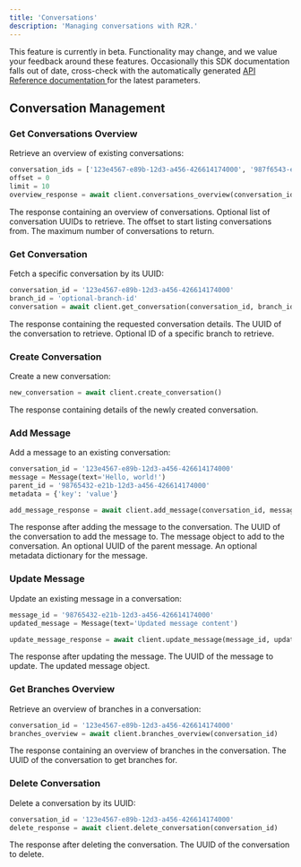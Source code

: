```yaml
---
title: 'Conversations'
description: 'Managing conversations with R2R.'
---
```


<Warning>
This feature is currently in beta. Functionality may change, and we value your feedback around these features.
</Warning>

<Note>
Occasionally this SDK documentation falls out of date, cross-check with the automatically generated <a href="/api-reference/introduction"> API Reference documentation </a> for the latest parameters.
</Note>

## Conversation Management

### Get Conversations Overview

Retrieve an overview of existing conversations:

```python
conversation_ids = ['123e4567-e89b-12d3-a456-426614174000', '987f6543-e21b-12d3-a456-426614174000']
offset = 0
limit = 10
overview_response = await client.conversations_overview(conversation_ids, offset, limit)
```

<AccordionGroup>
  <Accordion title="Response">
    <ResponseField name="response" type="dict">
      The response containing an overview of conversations.
    </ResponseField>
  </Accordion>
</AccordionGroup>

<ParamField path="conversation_ids" type="list[str]">
  Optional list of conversation UUIDs to retrieve.
</ParamField>

<ParamField path="offset" type="int">
  The offset to start listing conversations from.
</ParamField>

<ParamField path="limit" type="int">
  The maximum number of conversations to return.
</ParamField>

### Get Conversation

Fetch a specific conversation by its UUID:

```python
conversation_id = '123e4567-e89b-12d3-a456-426614174000'
branch_id = 'optional-branch-id'
conversation = await client.get_conversation(conversation_id, branch_id)
```

<AccordionGroup>
  <Accordion title="Response">
    <ResponseField name="response" type="dict">
      The response containing the requested conversation details.
    </ResponseField>
  </Accordion>
</AccordionGroup>

<ParamField path="conversation_id" type="str" required>
  The UUID of the conversation to retrieve.
</ParamField>

<ParamField path="branch_id" type="str">
  Optional ID of a specific branch to retrieve.
</ParamField>

### Create Conversation

Create a new conversation:

```python
new_conversation = await client.create_conversation()
```

<AccordionGroup>
  <Accordion title="Response">
    <ResponseField name="response" type="dict">
      The response containing details of the newly created conversation.
    </ResponseField>
  </Accordion>
</AccordionGroup>

### Add Message

Add a message to an existing conversation:

```python
conversation_id = '123e4567-e89b-12d3-a456-426614174000'
message = Message(text='Hello, world!')
parent_id = '98765432-e21b-12d3-a456-426614174000'
metadata = {'key': 'value'}

add_message_response = await client.add_message(conversation_id, message, parent_id, metadata)
```

<AccordionGroup>
  <Accordion title="Response">
    <ResponseField name="response" type="dict">
      The response after adding the message to the conversation.
    </ResponseField>
  </Accordion>
</AccordionGroup>

<ParamField path="conversation_id" type="str" required>
  The UUID of the conversation to add the message to.
</ParamField>

<ParamField path="message" type="Message" required>
  The message object to add to the conversation.
</ParamField>

<ParamField path="parent_id" type="str">
  An optional UUID of the parent message.
</ParamField>

<ParamField path="metadata" type="dict">
  An optional metadata dictionary for the message.
</ParamField>

### Update Message

Update an existing message in a conversation:

```python
message_id = '98765432-e21b-12d3-a456-426614174000'
updated_message = Message(text='Updated message content')

update_message_response = await client.update_message(message_id, updated_message)
```

<AccordionGroup>
  <Accordion title="Response">
    <ResponseField name="response" type="dict">
      The response after updating the message.
    </ResponseField>
  </Accordion>
</AccordionGroup>

<ParamField path="message_id" type="str" required>
  The UUID of the message to update.
</ParamField>

<ParamField path="message" type="Message" required>
  The updated message object.
</ParamField>

### Get Branches Overview

Retrieve an overview of branches in a conversation:

```python
conversation_id = '123e4567-e89b-12d3-a456-426614174000'
branches_overview = await client.branches_overview(conversation_id)
```

<AccordionGroup>
  <Accordion title="Response">
    <ResponseField name="response" type="dict">
      The response containing an overview of branches in the conversation.
    </ResponseField>
  </Accordion>
</AccordionGroup>

<ParamField path="conversation_id" type="str" required>
  The UUID of the conversation to get branches for.
</ParamField>

### Delete Conversation

Delete a conversation by its UUID:

```python
conversation_id = '123e4567-e89b-12d3-a456-426614174000'
delete_response = await client.delete_conversation(conversation_id)
```

<AccordionGroup>
  <Accordion title="Response">
    <ResponseField name="response" type="dict">
      The response after deleting the conversation.
    </ResponseField>
  </Accordion>
</AccordionGroup>

<ParamField path="conversation_id" type="str" required>
  The UUID of the conversation to delete.
</ParamField>
